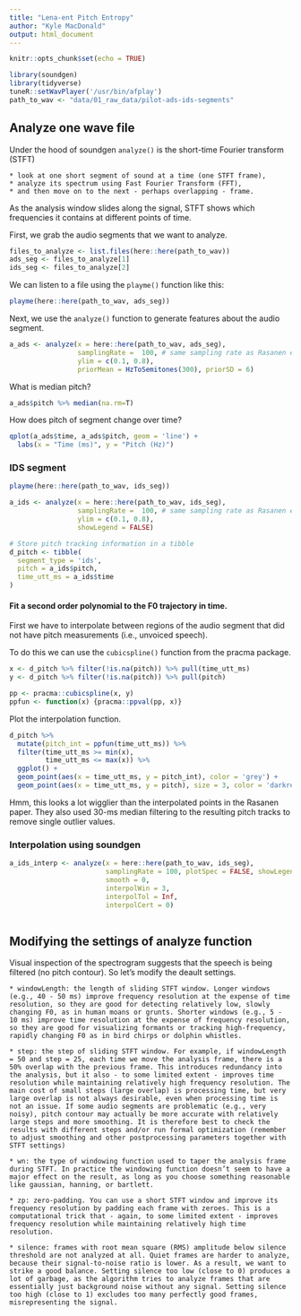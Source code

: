 ```yaml
---
title: "Lena-ent Pitch Entropy"
author: "Kyle MacDonald"
output: html_document
---
```


```r
knitr::opts_chunk$set(echo = TRUE)
```

```r
library(soundgen)
library(tidyverse)
tuneR::setWavPlayer('/usr/bin/afplay')
path_to_wav <- "data/01_raw_data/pilot-ads-ids-segments"
```

## Analyze one wave file

Under the hood of soundgen `analyze()` is the short-time Fourier transform (STFT)

    * look at one short segment of sound at a time (one STFT frame), 
    * analyze its spectrum using Fast Fourier Transform (FFT), 
    * and then move on to the next - perhaps overlapping - frame. 

As the analysis window slides along the signal, STFT shows which frequencies it contains at different points of time.

First, we grab the audio segments that we want to analyze.

```r
files_to_analyze <- list.files(here::here(path_to_wav))
ads_seg <- files_to_analyze[1]
ids_seg <- files_to_analyze[2]
```

We can listen to a file using the `playme()` function like this:

```r
playme(here::here(path_to_wav, ads_seg))
```

Next, we use the `analyze()` function to generate features about the audio segment.

```r
a_ads <- analyze(x = here::here(path_to_wav, ads_seg), 
                 samplingRate =  100, # same sampling rate as Rasanen et al., 2018
                 ylim = c(0.1, 0.8),
                 priorMean = HzToSemitones(300), priorSD = 6)  
```

What is median pitch?

```r
a_ads$pitch %>% median(na.rm=T)
```

How does pitch of segment change over time?

```r
qplot(a_ads$time, a_ads$pitch, geom = 'line') +
  labs(x = "Time (ms)", y = "Pitch (Hz)")
```

### IDS segment

```r
playme(here::here(path_to_wav, ids_seg))
```

```r
a_ids <- analyze(x = here::here(path_to_wav, ids_seg), 
                 samplingRate =  100, # same sampling rate as Rasanen et al., 2018
                 ylim = c(0.1, 0.8),
                 showLegend = FALSE)

# Store pitch tracking information in a tibble
d_pitch <- tibble(
  segment_type = 'ids',
  pitch = a_ids$pitch,
  time_utt_ms = a_ids$time
)
```

#### Fit a second order polynomial to the F0 trajectory in time. 

First we have to interpolate between regions of the audio segment that did not have pitch measurements (i.e., unvoiced speech).

To do this we can use the `cubicspline()` function from the pracma package. 

```r
x <- d_pitch %>% filter(!is.na(pitch)) %>% pull(time_utt_ms)
y <- d_pitch %>% filter(!is.na(pitch)) %>% pull(pitch)

pp <- pracma::cubicspline(x, y)
ppfun <- function(x) {pracma::ppval(pp, x)}
```

Plot the interpolation function. 

```r
d_pitch %>% 
  mutate(pitch_int = ppfun(time_utt_ms)) %>% 
  filter(time_utt_ms >= min(x), 
         time_utt_ms <= max(x)) %>% 
  ggplot() +
  geom_point(aes(x = time_utt_ms, y = pitch_int), color = 'grey') + 
  geom_point(aes(x = time_utt_ms, y = pitch), size = 3, color = 'darkred')
```

Hmm, this looks a lot wigglier than the interpolated points in the Rasanen paper. They also  used 30-ms median filtering to the resulting pitch tracks to remove single outlier values.

### Interpolation using soundgen

```r
a_ids_interp <- analyze(x = here::here(path_to_wav, ids_seg), 
                        samplingRate = 100, plotSpec = FALSE, showLegend = F,
                        smooth = 0,
                        interpolWin = 3,
                        interpolTol = Inf,
                        interpolCert = 0)
                        
```


## Modifying the settings of analyze function

Visual inspection of the spectrogram suggests that the speech is being filtered (no pitch contour). So let's modify the deault settings.

    * windowLength: the length of sliding STFT window. Longer windows (e.g., 40 - 50 ms) improve frequency resolution at the expense of time resolution, so they are good for detecting relatively low, slowly changing F0, as in human moans or grunts. Shorter windows (e.g., 5 - 10 ms) improve time resolution at the expense of frequency resolution, so they are good for visualizing formants or tracking high-frequency, rapidly changing F0 as in bird chirps or dolphin whistles.
    
    * step: the step of sliding STFT window. For example, if windowLength = 50 and step = 25, each time we move the analysis frame, there is a 50% overlap with the previous frame. This introduces redundancy into the analysis, but it also - to some limited extent - improves time resolution while maintaining relatively high frequency resolution. The main cost of small steps (large overlap) is processing time, but very large overlap is not always desirable, even when processing time is not an issue. If some audio segments are problematic (e.g., very noisy), pitch contour may actually be more accurate with relatively large steps and more smoothing. It is therefore best to check the results with different steps and/or run formal optimization (remember to adjust smoothing and other postprocessing parameters together with STFT settings)
    
    * wn: the type of windowing function used to taper the analysis frame during STFT. In practice the windowing function doesn’t seem to have a major effect on the result, as long as you choose something reasonable like gaussian, hanning, or bartlett.
    
    * zp: zero-padding. You can use a short STFT window and improve its frequency resolution by padding each frame with zeroes. This is a computational trick that - again, to some limited extent - improves frequency resolution while maintaining relatively high time resolution.
    
    * silence: frames with root mean square (RMS) amplitude below silence threshold are not analyzed at all. Quiet frames are harder to analyze, because their signal-to-noise ratio is lower. As a result, we want to strike a good balance. Setting silence too low (close to 0) produces a lot of garbage, as the algorithm tries to analyze frames that are essentially just background noise without any signal. Setting silence too high (close to 1) excludes too many perfectly good frames, misrepresenting the signal. 

